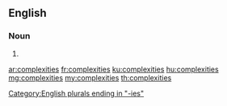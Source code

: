 ==English==

===Noun===
{{head|en|noun plural form}}

# {{plural of|complexity|lang=en}}

[[Category:English plurals ending in "-ies"]]

[[ar:complexities]]
[[fr:complexities]]
[[ku:complexities]]
[[hu:complexities]]
[[mg:complexities]]
[[my:complexities]]
[[th:complexities]]